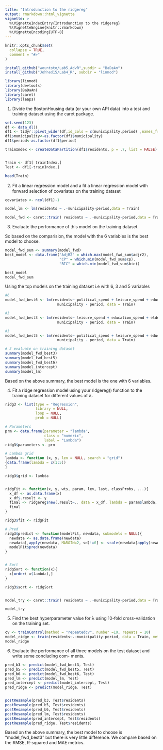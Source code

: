 ```yaml
---
title: "Introdunction to the ridgereg"
output: rmarkdown::html_vignette
vignette: >
  %\VignetteIndexEntry{Introdunction to the ridgereg}
  %\VignetteEngine{knitr::rmarkdown}
  %\VignetteEncoding{UTF-8}
---
```


```r
knitr::opts_chunk$set(
  collapse = TRUE,
  comment = "#>"
)
```

```r
install_github("wountoto/Lab5_AdvR",subdir = "BaDaAn")
install_github("Johhed15/Lab4_R", subdir = "linmod")

library(linmod)
library(devtools)
library(BaDaAn)
library(caret)
library(leaps)

```


1) Divide the BostonHousing data (or your own API data) into a test and training dataset using the caret package.

```r
set.seed(123)
df <- data_dl()
df1 <- tidyr::pivot_wider(df,id_cols = c(municipality,period) ,names_from = kpi,values_from=values)
df1$municipality<-as.factor(df1$municipality)
df1$period<-as.factor(df1$period)

trainIndex <- createDataPartition(df1$residents, p = .7, list = FALSE)


Train <- df1[ trainIndex,]
Test <- df1[-trainIndex,]

head(Train)
```

2) Fit a linear regression model and a ﬁt a linear regression model with forward selection of covariates on the training dataset

```r

covariates <- ncol(df1)-1

model_lm <- lm(residents ~ .-municipality-period,data = Train)

model_fwd <- caret::train( residents ~ .-municipality-period,data = Train,method = "leapForward",tuneGrid = expand.grid(nvmax = covariates))


```



3) Evaluate the performance of this model on the training dataset.

So based on the comparision, the model with the 6 variables is the best model to choose. 
```r
model_fwd_sum <- summary(model_fwd)
best_model <- data.frame("AdjR2" = which.max(model_fwd_sum$adjr2),
                         "CP" = which.min(model_fwd_sum$cp),
                         "BIC" = which.min(model_fwd_sum$bic))

best_model
model_fwd_sum

```


Using the top models on the training dataset i.e with 6, 3 and 5 variables 
```r
#6
model_fwd_best6 <- lm(residents~ political_spend + leisure_spend + education_spend + elder_disabled_spend + refugee_spend + labor_spend - 
                        municipality - period, data = Train)

#3
model_fwd_best3 <- lm(residents~ leisure_spend + education_spend + elder_disabled_spend - 
                        municipality - period, data = Train)

#3
model_fwd_best5 <- lm(residents~ political_spend + leisure_spend + education_spend + elder_disabled_spend +labor_spend - 
                        municipality - period, data = Train)

# 3 evaluate on training dataset
summary(model_fwd_best3)
summary(model_fwd_best5)
summary(model_fwd_best6)
summary(model_intercept)
summary(model_lm)

```
Based on the above summary, the best model is the one with 6 variables. 



4) Fit a ridge regression model using your ridgereg() function to the training dataset for different values of λ. 
```r
ridg3 <- list(type = "Regression",
              library = NULL,
              loop = NULL,
              prob = NULL)

# Parameters
prm <- data.frame(parameter = "lambda",
                  class = "numeric",
                  label = "Lambda")
ridg3$parameters <- prm

# Lambda grid 
lambda <- function (x, y, len = NULL, search = "grid") 
{data.frame(lambda = c(1:5))
}

ridg3$grid <- lambda


ridgFit <- function(x, y, wts, param, lev, last, classProbs, ...){
  x_df <- as.data.frame(x)
  x_df$.result <- y
  final <- ridgereg$new(.result~., data = x_df, lambda = param$lambda, ...)
  final
}

ridg3$fit <- ridgFit

# Pred
ridg3$predict <- function(modelFit, newdata, submodels = NULL){
  newdata <- as.data.frame(newdata)
  newdata[,apply(newdata, MARGIN=2, sd)!=0] <- scale(newdata[apply(newdata, MARGIN=2, sd)!=0])
  modelFit$pred(newdata)
}


# Sort
ridgSort <- function(x){
  x[order(-x$lambda),]
}

ridg3$sort <- ridgSort


model_try <- caret::train( residents ~ .-municipality-period,data = Train,method = ridg3)

model_try

```


5) Find the best hyperparameter value for λ using 10-fold cross-validation on the training set.
```r
cv <- trainControl(method = "repeatedcv", number =10, repeats = 10)
model_ridge <- train(residents~.-municipality-period, data = Train, method = ridg3, trControl = cv)
model_ridge

```

6) Evaluate the performance of all three models on the test dataset and write some concluding com- ments.
```r
pred_b3 <- predict(model_fwd_best3, Test)
pred_b5 <- predict(model_fwd_best5, Test)
pred_b6 <- predict(model_fwd_best6, Test)
pred_lm <- predict(model_lm, Test)
pred_intercept <- predict(model_intercept, Test)
pred_ridge <- predict(model_ridge, Test)


postResample(pred_b3, Test$residents)
postResample(pred_b5, Test$residents)
postResample(pred_b6, Test$residents)
postResample(pred_lm, Test$residents)
postResample(pred_intercept, Test$residents)
postResample(pred_ridge, Test$residents)
```


Based on the above summary, the best model to choose is "model_fwd_best3" but there is very little difference. We compare based on the RMSE, R-squared and MAE metrics. 

